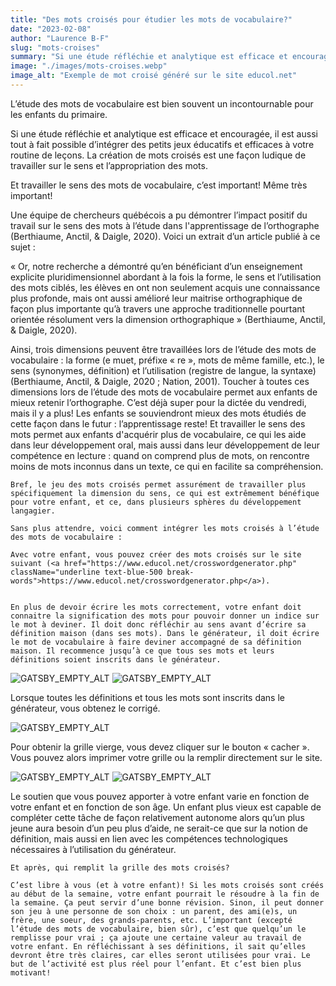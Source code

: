 ```yaml
---
title: "Des mots croisés pour étudier les mots de vocabulaire?"
date: "2023-02-08"
author: "Laurence B-F"
slug: "mots-croises"
summary: "Si une étude réfléchie et analytique est efficace et encouragée, il est aussi tout à fait possible d’intégrer des petits jeux éducatifs et efficaces à votre routine de leçons. La création de mots croisés est une façon ludique de travailler sur le sens et l’appropriation des mots."
image: "./images/mots-croises.webp"
image_alt: "Exemple de mot croisé généré sur le site educol.net"
---
```


<p className="p-4 font-mulish">L’étude des mots de vocabulaire est bien souvent un incontournable pour les enfants du primaire.</p>


<p className="p-4 font-mulish">Si une étude réfléchie et analytique est efficace et encouragée, il est aussi tout à fait possible d’intégrer des petits jeux éducatifs et efficaces à votre routine de leçons. La création de mots croisés est une façon ludique de travailler sur le sens et l’appropriation des mots.</p>

<p className="p-4 font-mulish">Et travailler le sens des mots de vocabulaire, c’est important! Même très important!</p>

<p className="p-4 font-mulish">Une équipe de chercheurs québécois a pu démontrer l’impact positif du travail sur le sens des mots à l’étude dans l'apprentissage de l’orthographe (Berthiaume, Anctil, & Daigle, 2020). Voici un extrait d’un article publié à ce sujet :</p>

<p className="p-4 font-mulish">« Or, notre recherche a démontré qu’en bénéficiant d’un enseignement explicite pluridimensionnel abordant à la fois la forme, le sens et l’utilisation des mots ciblés, les élèves en ont non seulement acquis une connaissance plus profonde, mais ont aussi amélioré leur maitrise orthographique de façon plus importante qu’à travers une approche traditionnelle pourtant orientée résolument vers la dimension orthographique » (Berthiaume, Anctil, & Daigle, 2020).</p>

<div className="flex flex-col gap-4 p-4 font-mulish">
    Ainsi, trois dimensions peuvent être travaillées lors de l’étude des mots de vocabulaire : la forme (e muet, préfixe « re », mots de même famille, etc.), le sens (synonymes, définition) et l’utilisation (registre de langue, la syntaxe) (Berthiaume, Anctil, & Daigle, 2020 ; Nation, 2001). Toucher à toutes ces dimensions lors de l’étude des mots de vocabulaire permet aux enfants de mieux retenir l’orthographe. C’est déjà super pour la dictée du vendredi, mais il y a plus! Les enfants se souviendront mieux des mots étudiés de cette façon dans le futur : l’apprentissage reste! Et travailler le sens des mots permet aux enfants d'acquérir plus de vocabulaire, ce qui les aide dans leur développement oral, mais aussi dans leur développement de leur compétence en lecture : quand on comprend plus de mots, on rencontre moins de mots inconnus dans un texte, ce qui en facilite sa compréhension. 

    Bref, le jeu des mots croisés permet assurément de travailler plus spécifiquement la dimension du sens, ce qui est extrêmement bénéfique pour votre enfant, et ce, dans plusieurs sphères du développement langagier. 
    
    Sans plus attendre, voici comment intégrer les mots croisés à l’étude des mots de vocabulaire : 
    
    Avec votre enfant, vous pouvez créer des mots croisés sur le site suivant (<a href="https://www.educol.net/crosswordgenerator.php" className="underline text-blue-500 break-words">https://www.educol.net/crosswordgenerator.php</a>).


    En plus de devoir écrire les mots correctement, votre enfant doit connaitre la signification des mots pour pouvoir donner un indice sur le mot à deviner. Il doit donc réfléchir au sens avant d’écrire sa définition maison (dans ses mots). Dans le générateur, il doit écrire le mot de vocabulaire à faire deviner accompagné de sa définition maison. Il recommence jusqu’à ce que tous ses mots et leurs définitions soient inscrits dans le générateur. 
</div>

![GATSBY_EMPTY_ALT](./images/image_1.webp)
![GATSBY_EMPTY_ALT](./images/image_2.webp)


<p className="p-4 font-mulish">Lorsque toutes les définitions et tous les mots sont inscrits dans le générateur, vous obtenez le corrigé.</p>

![GATSBY_EMPTY_ALT](./images/image_3.webp)

<p className="p-4 font-mulish">Pour obtenir la grille vierge, vous devez cliquer sur le bouton « cacher ». Vous pouvez alors imprimer votre grille ou la remplir directement sur le site.</p>

![GATSBY_EMPTY_ALT](./images/image_4.webp)
![GATSBY_EMPTY_ALT](./images/image_5.webp)


<div className="flex flex-col p-4 gap-4 font-mulish">
    Le soutien que vous pouvez apporter à votre enfant varie en fonction de votre enfant et en fonction de son âge. Un enfant plus vieux est capable de compléter cette tâche de façon relativement autonome alors qu’un plus jeune aura besoin d’un peu plus d’aide, ne serait-ce que sur la notion de définition, mais aussi en lien avec les compétences technologiques nécessaires à l’utilisation du générateur. 

    Et après, qui remplit la grille des mots croisés?

    C’est libre à vous (et à votre enfant)! Si les mots croisés sont créés au début de la semaine, votre enfant pourrait le résoudre à la fin de la semaine. Ça peut servir d’une bonne révision. Sinon, il peut donner son jeu à une personne de son choix : un parent, des ami(e)s, un frère, une soeur, des grands-parents, etc. L’important (excepté l’étude des mots de vocabulaire, bien sûr), c’est que quelqu’un le remplisse pour vrai ; ça ajoute une certaine valeur au travail de votre enfant. En réfléchissant à ses définitions, il sait qu’elles devront être très claires, car elles seront utilisées pour vrai. Le but de l’activité est plus réel pour l’enfant. Et c’est bien plus motivant!
</div>
